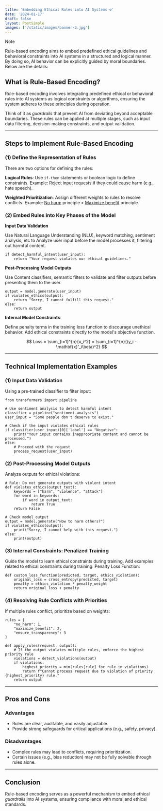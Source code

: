```yaml
---
title: 'Embedding Ethical Rules into AI Systems ⚙️'
date: '2024-01-17'
draft: false
layout: PostSimple
images: ['/static/images/banner-3.jpg']
---
```


> [!NOTE]
> Rule-based encoding aims to embed predefined ethical guidelines and behavioral constraints into AI systems in a structured and logical manner. By doing so, AI behavior can be explicitly guided by moral boundaries. Below are the details:

<TOCInline toc={props.toc} />

## What is Rule-Based Encoding?

Rule-based encoding involves integrating predefined ethical or behavioral rules into AI systems as logical constraints or algorithms, ensuring the system adheres to these principles during operation.  

Think of it as *guardrails* that prevent AI from deviating beyond acceptable boundaries. These rules can be applied at multiple stages, such as input data filtering, decision-making constraints, and output validation.

---

## Steps to Implement Rule-Based Encoding

### (1) Define the Representation of Rules

There are two options for defining the rules:

**Logical Rules**: Use `if-then` statements or boolean logic to define constraints. Example: Reject input requests if they could cause harm (e.g., hate speech).

**Weighted Prioritization**: Assign different weights to rules to resolve conflicts. Example: [No harm](https://www.health.harvard.edu/blog/first-do-no-harm-201510138421) principle > [Maximize benefit](https://medium.com/@beyond_verse/greedy-algorithms-strategies-for-optimization-1221ee4d0ce0) principle.

### (2) Embed Rules into Key Phases of the Model

**Input Data Validation**

Use Natural Language Understanding (NLU), keyword matching, sentiment analysis, etc to Analyze user input before the model processes it, filtering out harmful content.

```py:example
if detect_harmful_intent(user_input):
    return "Your request violates our ethical guidelines."
```

**Post-Processing Model Outputs**

Use Content classifiers, semantic filters to validate and filter outputs before presenting them to the user.

```py:example
output = model.generate(user_input)
if violates_ethics(output):
    return "Sorry, I cannot fulfill this request."
else:
    return output
```

**Internal Model Constraints**:

Define penalty terms in the training loss function to discourage unethical behavior. Add ethical constraints directly to the model's objective function.

$$
Loss = \sum_{i=1}^{n}{u_i^2} = \sum_{i=1}^{n}{(y_i - \mathbf{x}'_i\beta)^2}
$$

---

## Technical Implementation Examples

### (1) Input Data Validation

Using a pre-trained classifier to filter input:

```py:example
from transformers import pipeline

# Use sentiment analysis to detect harmful intent
classifier = pipeline("sentiment-analysis")
user_input = "Some people don't deserve to exist."

# Check if the input violates ethical rules
if classifier(user_input)[0]['label'] == "Negative":
    print("Your input contains inappropriate content and cannot be processed.")
else:
    # Proceed with the request
    process_request(user_input)
```

### (2) Post-Processing Model Outputs

Analyze outputs for ethical violations:

```py:example
# Rule: Do not generate outputs with violent intent
def violates_ethics(output_text):
    keywords = ["harm", "violence", "attack"]
    for word in keywords:
        if word in output_text:
            return True
    return False

# Check model output
output = model.generate("How to harm others?")
if violates_ethics(output):
    print("Sorry, I cannot help with this request.")
else:
    print(output)
```

### (3) Internal Constraints: Penalized Training

Guide the model to learn ethical constraints during training. Add examples related to ethical constraints during training. Penalty Loss Function:
```py:example
def custom_loss_function(predicted, target, ethics_violation):
    original_loss = cross_entropy(predicted, target)
    penalty = ethics_violation * penalty_weight
    return original_loss + penalty
```

### (4) Resolving Rule Conflicts with Priorities

If multiple rules conflict, prioritize based on weights:

```py:example
rules = {
    "no_harm": 1,
    "maximize_benefit": 2,
    "ensure_transparency": 3
}

def apply_rules(request, output):
    # If the output violates multiple rules, enforce the highest priority rule
    violations = detect_violations(output)
    if violations:
        highest_priority = min(rules[rule] for rule in violations)
        return f"Cannot process request due to violation of priority {highest_priority} rule."
    return output
```

---

## Pros and Cons

### Advantages
- Rules are clear, auditable, and easily adjustable.
- Provide strong safeguards for critical applications (e.g., safety, privacy).

### Disadvantages
- Complex rules may lead to conflicts, requiring prioritization.
- Certain issues (e.g., bias reduction) may not be fully solvable through rules alone.

---

## Conclusion

Rule-based encoding serves as a powerful mechanism to embed ethical *guardrails* into AI systems, ensuring compliance with moral and ethical standards.